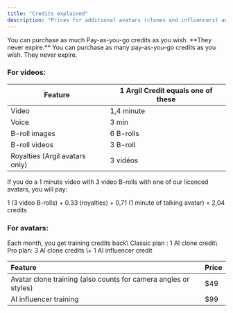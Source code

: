 ```yaml
---
title: "Credits explained"
description: "Prices for additional avatars (clones and influencers) and credits purchases "
---
```


<Tip>
  You can purchase as much Pay-as-you-go credits as you wish. **They never expire.**
</Tip>

<Card title="Purchase your additionnal credits here" href="https://app.argil.ai/?workspaceSettingsModalOpen=true" cta="Click here to access the shop">
  You can purchase as many pay-as-you-go credits as you wish. They never expire.
</Card>

### For videos:

| Feature                        | 1 Argil Credit equals one of these |
| ------------------------------ | ---------------------------------- |
| Video                          | 1,4 minute                         |
| Voice                          | 3 min                              |
| B-roll images                  | 6 B-rolls                          |
| B-roll videos                  | 3 B-roll                           |
| Royalties (Argil avatars only) | 3 vidéos                           |

If you do a 1 minute video with 3 video B-rolls with one of our licenced avatars, you will pay:

1 (3 video B-rolls) \+ 0.33 (royalties) \+ 0,71 (1 minute of talking avatar) = 2,04 credits

### For avatars:

<Info>
  Each month, you get training credits back\
  Classic plan : 1 AI clone credit\
  Pro plan: 3 AI clone credits \+ 1 AI influencer credit
</Info>

| Feature                                                         | Price |
| :-------------------------------------------------------------- | :---- |
| Avatar clone training (also counts for camera angles or styles) | \$49  |
| AI influencer training                                          | \$99  |